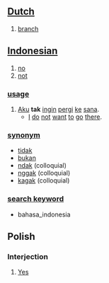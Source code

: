 ==[[Dutch]]==

# [[branch]]

== [[Indonesian]] ==

# [[no]]
# [[not]]

=== [[usage]] ===
# [[aku|Aku]] '''tak''' [[ingin]] [[pergi]] [[ke]] [[sana]].
#* [[I]] [[do]] [[not]] [[want]] [[to]] [[go]] [[there]].

=== [[synonym]] ===
* [[tidak]]
* [[bukan]]
* [[ndak]] (colloquial)
* [[nggak]] (colloquial)
* [[kagak]] (colloquial)

=== [[search keyword]] ===
* bahasa_indonesia

==Polish==
===Interjection===
#[[Yes]]
